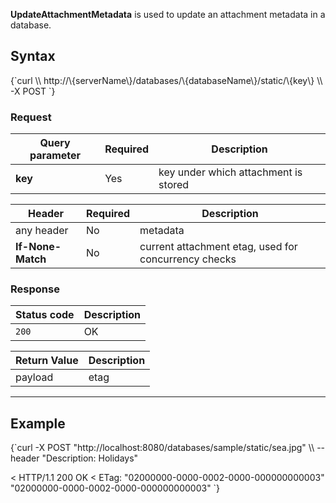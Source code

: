 
**UpdateAttachmentMetadata** is used to update an attachment metadata in a database.

## Syntax

<TabItem value="json" label="json">
<CodeBlock language="json">
{`curl \\
	http://\{serverName\}/databases/\{databaseName\}/static/\{key\} \\
	-X POST
`}
</CodeBlock>
</TabItem>

### Request

| Query parameter | Required | Description |
| ------------- | -- | ---- |
| **key** | Yes |  key under which attachment is stored |

| Header | Required | Description |
| --------| ------- | --- |
| any header | No |  metadata |
| **If-None-Match** | No | current attachment etag, used for concurrency checks |

### Response

| Status code | Description |
| ----------- | - |
| `200` | OK |

| Return Value | Description |
| ------------- | ------------- |
| payload | etag |

---

## Example

<TabItem value="json" label="json">
<CodeBlock language="json">
{`curl -X POST "http://localhost:8080/databases/sample/static/sea.jpg" \\
	--header "Description: Holidays"

< HTTP/1.1 200 OK
< ETag: "02000000-0000-0002-0000-000000000003"
"02000000-0000-0002-0000-000000000003"
`}
</CodeBlock>
</TabItem>


